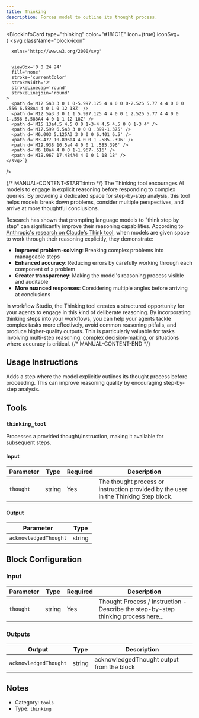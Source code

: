 ```yaml
---
title: Thinking
description: Forces model to outline its thought process.
---
```



<BlockInfoCard 
  type="thinking"
  color="#181C1E"
  icon={true}
  iconSvg={`<svg className="block-icon"
      
      xmlns='http://www.w3.org/2000/svg'
      
      
      viewBox='0 0 24 24'
      fill='none'
      stroke='currentColor'
      strokeWidth='2'
      strokeLinecap='round'
      strokeLinejoin='round'
    >
      <path d='M12 5a3 3 0 1 0-5.997.125 4 4 0 0 0-2.526 5.77 4 4 0 0 0 .556 6.588A4 4 0 1 0 12 18Z' />
      <path d='M12 5a3 3 0 1 1 5.997.125 4 4 0 0 1 2.526 5.77 4 4 0 0 1-.556 6.588A4 4 0 1 1 12 18Z' />
      <path d='M15 13a4.5 4.5 0 0 1-3-4 4.5 4.5 0 0 1-3 4' />
      <path d='M17.599 6.5a3 3 0 0 0 .399-1.375' />
      <path d='M6.003 5.125A3 3 0 0 0 6.401 6.5' />
      <path d='M3.477 10.896a4 4 0 0 1 .585-.396' />
      <path d='M19.938 10.5a4 4 0 0 1 .585.396' />
      <path d='M6 18a4 4 0 0 1-1.967-.516' />
      <path d='M19.967 17.484A4 4 0 0 1 18 18' />
    </svg>`}
/>

{/* MANUAL-CONTENT-START:intro */}
The Thinking tool encourages AI models to engage in explicit reasoning before responding to complex queries. By providing a dedicated space for step-by-step analysis, this tool helps models break down problems, consider multiple perspectives, and arrive at more thoughtful conclusions.

Research has shown that prompting language models to "think step by step" can significantly improve their reasoning capabilities. According to [Anthropic's research on Claude's Think tool](https://www.anthropic.com/engineering/claude-think-tool), when models are given space to work through their reasoning explicitly, they demonstrate:

- **Improved problem-solving**: Breaking complex problems into manageable steps
- **Enhanced accuracy**: Reducing errors by carefully working through each component of a problem
- **Greater transparency**: Making the model's reasoning process visible and auditable
- **More nuanced responses**: Considering multiple angles before arriving at conclusions

In workflow Studio, the Thinking tool creates a structured opportunity for your agents to engage in this kind of deliberate reasoning. By incorporating thinking steps into your workflows, you can help your agents tackle complex tasks more effectively, avoid common reasoning pitfalls, and produce higher-quality outputs. This is particularly valuable for tasks involving multi-step reasoning, complex decision-making, or situations where accuracy is critical.
{/* MANUAL-CONTENT-END */}


## Usage Instructions

Adds a step where the model explicitly outlines its thought process before proceeding. This can improve reasoning quality by encouraging step-by-step analysis.



## Tools

### `thinking_tool`

Processes a provided thought/instruction, making it available for subsequent steps.

#### Input

| Parameter | Type | Required | Description |
| --------- | ---- | -------- | ----------- |
| `thought` | string | Yes | The thought process or instruction provided by the user in the Thinking Step block. |

#### Output

| Parameter | Type |
| --------- | ---- |
| `acknowledgedThought` | string |



## Block Configuration

### Input

| Parameter | Type | Required | Description | 
| --------- | ---- | -------- | ----------- | 
| `thought` | string | Yes | Thought Process / Instruction - Describe the step-by-step thinking process here... |



### Outputs

| Output | Type | Description |
| ------ | ---- | ----------- |
| `acknowledgedThought` | string | acknowledgedThought output from the block |


## Notes

- Category: `tools`
- Type: `thinking`
